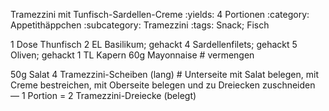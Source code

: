 Tramezzini mit Tunfisch-Sardellen-Creme
:yields: 4 Portionen
:category: Appetithäppchen
:subcategory: Tramezzini
:tags: Snack; Fisch

1 Dose Thunfisch
2 EL Basilikum; gehackt
4 Sardellenfilets; gehackt
5 Oliven; gehackt
1 TL Kapern
60g Mayonnaise
# vermengen

50g Salat
4 Tramezzini-Scheiben (lang)
# Unterseite mit Salat belegen, mit Creme bestreichen, mit Oberseite belegen und zu Dreiecken zuschneiden
---
1 Portion = 2 Tramezzini-Dreiecke (belegt)